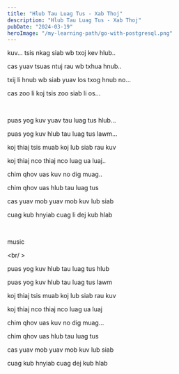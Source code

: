 ```yaml
---
title: "Hlub Tau Luag Tus - Xab Thoj"
description: "Hlub Tau Luag Tus - Xab Thoj"
pubDate: "2024-03-19"
heroImage: "/my-learning-path/go-with-postgresql.png"
---
```


kuv... tsis nkag siab wb txoj kev hlub..

cas yuav tsuas ntuj rau wb txhua hnub..

txij li hnub wb siab yuav los txog hnub no...

cas zoo li koj tsis zoo siab li os...

<br />

puas yog kuv yuav tau luag tus hlub...

puas yog kuv hlub tau luag tus lawm...

koj thiaj tsis muab koj lub siab rau kuv

koj thiaj nco thiaj nco luag ua luaj..

chim qhov uas kuv no dig muag..

chim qhov uas hlub tau luag tus

cas yuav mob yuav mob kuv lub siab

cuag kub hnyiab cuag li dej kub hlab

<br />

music

<br/ >

puas yog kuv hlub tau luag tus hlub

puas yog kuv hlub tau luag tus lawm

koj thiaj tsis muab koj lub siab rau kuv

koj thiaj nco thiaj nco luag ua luaj

chim qhov uas kuv no dig muag...

chim qhov uas hlub tau luag tus

cas yuav mob yuav mob kuv lub siab

cuag kub hnyiab cuag dej kub hlab

